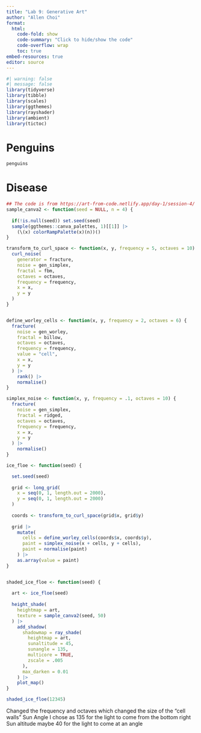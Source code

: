 ```yaml
---
title: "Lab 9: Generative Art"
author: "Allen Choi"
format:
  html:
    code-fold: show
    code-summary: "Click to hide/show the code"
    code-overflow: wrap
    toc: true
embed-resources: true
editor: source
---
```


```r
#| warning: false
#| message: false
library(tidyverse)
library(tibble)
library(scales)
library(ggthemes)
library(rayshader)
library(ambient)
library(tictoc)
```

# Penguins
```r
penguins
```

# Disease
```r
## The code is from https://art-from-code.netlify.app/day-1/session-4/
sample_canva2 <- function(seed = NULL, n = 4) {
  
  if(!is.null(seed)) set.seed(seed)
  sample(ggthemes::canva_palettes, 1)[[1]] |>
    (\(x) colorRampPalette(x)(n))()  
}

transform_to_curl_space <- function(x, y, frequency = 5, octaves = 10) {
  curl_noise(
    generator = fracture,
    noise = gen_simplex,
    fractal = fbm,
    octaves = octaves,
    frequency = frequency,
    x = x,
    y = y
  )
}


define_worley_cells <- function(x, y, frequency = 2, octaves = 6) {
  fracture(
    noise = gen_worley,
    fractal = billow,
    octaves = octaves,
    frequency = frequency,
    value = "cell",
    x = x,
    y = y
  ) |>
    rank() |> 
    normalise()
}

simplex_noise <- function(x, y, frequency = .1, octaves = 10) {
  fracture(
    noise = gen_simplex,
    fractal = ridged,
    octaves = octaves,
    frequency = frequency,
    x = x,
    y = y
  ) |>
    normalise()
}

ice_floe <- function(seed) {

  set.seed(seed)
  
  grid <- long_grid(
    x = seq(0, 1, length.out = 2000),
    y = seq(0, 1, length.out = 2000)
  )
  
  coords <- transform_to_curl_space(grid$x, grid$y)
  
  grid |>
    mutate(
      cells = define_worley_cells(coords$x, coords$y),
      paint = simplex_noise(x + cells, y + cells),
      paint = normalise(paint)
    ) |>
    as.array(value = paint)
}


shaded_ice_floe <- function(seed) {
  
  art <- ice_floe(seed)
  
  height_shade(
    heightmap = art,
    texture = sample_canva2(seed, 50)
  ) |>
    add_shadow(
      shadowmap = ray_shade(
        heightmap = art, 
        sunaltitude = 45, 
        sunangle = 135,
        multicore = TRUE, 
        zscale = .005
      ), 
      max_darken = 0.01
    ) |>
    plot_map()
}

shaded_ice_floe(12345)
```
Changed the frequency and octaves which changed the size of the "cell walls"
Sun Angle I chose as 135 for the light to come from the bottom right
Sun altitude maybe 40 for the light to come at an angle